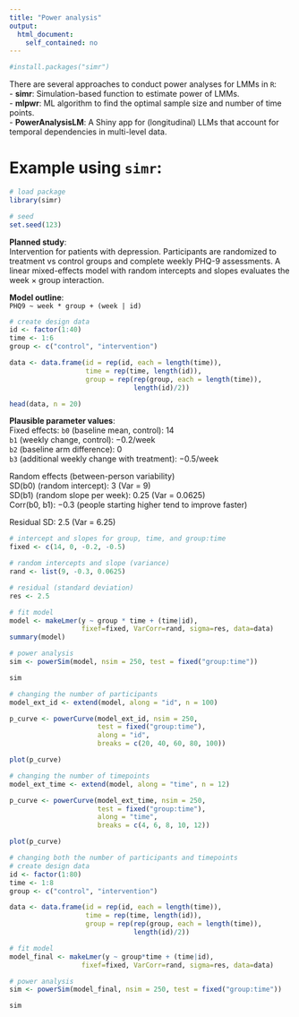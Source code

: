 ```yaml
---
title: "Power analysis"
output:
  html_document:
    self_contained: no
---
```


```r
#install.packages("simr")
```

There are several approaches to conduct power analyses for LMMs in `R`:  
- **simr**: Simulation-based function to estimate power of LMMs.  
- **mlpwr**: ML algorithm to find the optimal sample size and number of time points.  
- **PowerAnalysisLM**: A Shiny app for (longitudinal) LLMs that account for temporal dependencies in multi-level data.

# Example using `simr`:

```r
# load package
library(simr)

# seed
set.seed(123)
```

**Planned study**:  
Intervention for patients with depression. Participants are randomized to treatment vs control groups and complete weekly PHQ-9 assessments. A linear mixed-effects model with random intercepts and slopes evaluates the week × group interaction.

**Model outline**:  
`PHQ9 ~ week * group + (week | id)`

```r
# create design data
id <- factor(1:40)
time <- 1:6
group <- c("control", "intervention")

data <- data.frame(id = rep(id, each = length(time)),
                   time = rep(time, length(id)),
                   group = rep(rep(group, each = length(time)), 
                               length(id)/2))

head(data, n = 20)
```

**Plausible parameter values**:  
Fixed effects: 
`b0` (baseline mean, control): 14   
`b1` (weekly change, control): −0.2/week   
`b2` (baseline arm difference): 0   
`b3` (additional weekly change with treatment): −0.5/week   
  
Random effects (between-person variability)   
SD(b0) (random intercept): 3 (Var = 9)  
SD(b1) (random slope per week): 0.25 (Var = 0.0625)  
Corr(b0, b1): −0.3 (people starting higher tend to improve faster)   
  
Residual SD: 2.5 (Var = 6.25)

```r
# intercept and slopes for group, time, and group:time
fixed <- c(14, 0, -0.2, -0.5)

# random intercepts and slope (variance)
rand <- list(9, -0.3, 0.0625)

# residual (standard deviation)
res <- 2.5
```

```r
# fit model
model <- makeLmer(y ~ group * time + (time|id),
                  fixef=fixed, VarCorr=rand, sigma=res, data=data)
summary(model)
```

```r
# power analysis
sim <- powerSim(model, nsim = 250, test = fixed("group:time"))
```

```r
sim
```

```r
# changing the number of participants
model_ext_id <- extend(model, along = "id", n = 100)

p_curve <- powerCurve(model_ext_id, nsim = 250, 
                      test = fixed("group:time"), 
                      along = "id", 
                      breaks = c(20, 40, 60, 80, 100))
```

```r
plot(p_curve)
```

```r
# changing the number of timepoints
model_ext_time <- extend(model, along = "time", n = 12)

p_curve <- powerCurve(model_ext_time, nsim = 250, 
                      test = fixed("group:time"), 
                      along = "time", 
                      breaks = c(4, 6, 8, 10, 12))
```

```r
plot(p_curve)
```

```r
# changing both the number of participants and timepoints
# create design data
id <- factor(1:80)
time <- 1:8
group <- c("control", "intervention")

data <- data.frame(id = rep(id, each = length(time)),
                   time = rep(time, length(id)),
                   group = rep(rep(group, each = length(time)), 
                               length(id)/2))

# fit model
model_final <- makeLmer(y ~ group*time + (time|id),
                  fixef=fixed, VarCorr=rand, sigma=res, data=data)

# power analysis
sim <- powerSim(model_final, nsim = 250, test = fixed("group:time"))
```

```r
sim
```
